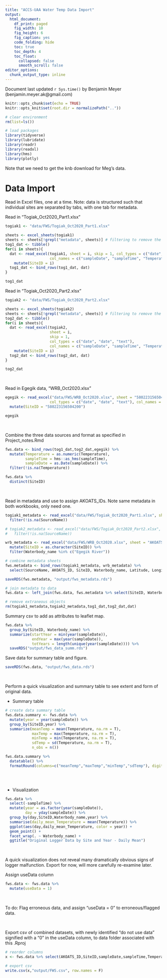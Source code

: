 ```yaml
---
title: "ACCS-UAA Water Temp Data Import"
output:
  html_document: 
    df_print: paged
    fig_width: 10
    fig_height: 6
    fig_caption: yes
    code_folding: hide
    toc: true
    toc_depth: 4
    toc_float:
      collapsed: false
      smooth_scroll: false
editor_options: 
  chunk_output_type: inline
---
```


Document last updated `r Sys.time()` by Benjamin Meyer (benjamin.meyer.ak@gmail.com)

```r
knitr::opts_chunk$set(echo = TRUE)
knitr::opts_knit$set(root.dir = normalizePath(".."))

# clear environment
rm(list=ls())

# load packages
library(tidyverse)
library(lubridate)
library(readr)
library(readxl)
library(hms)
library(plotly)
```

Note that we need to get the knb download for Meg's data. 


# Data Import

Read in Excel files, one at a time.  Note: data is structured such that individual sites are separated by tabs, with one tab for metadata.

Read in "Togiak_Oct2020_Part1.xlsx"
```r

togiak1 <- "data/FWS/Togiak_Oct2020_Part1.xlsx"

sheets <- excel_sheets(togiak1)
sheets <- sheets[!grepl("metadata", sheets)] # filtering to remove the metadata sheet
tog1_dat <- tibble()
for(i in sheets){
  dat <- read_excel(togiak1, sheet = i, skip = 1, col_types = c("date", "date", "text"), 
                    col_names = c("sampleDate", "sampleTime", "Temperature")) %>%
    mutate(SiteID = i)
  tog1_dat <- bind_rows(tog1_dat, dat)
}

tog1_dat
```



Read in "Togiak_Oct2020_Part2.xlsx"
```r
togiak2 <- "data/FWS/Togiak_Oct2020_Part2.xlsx"

sheets <- excel_sheets(togiak2)
sheets <- sheets[!grepl("metadata", sheets)] # filtering to remove the metadata sheet
tog2_dat <- tibble()
for(i in sheets){
  dat <- read_excel(togiak2, 
                    sheet = i, 
                    skip = 1, 
                    col_types = c("date", "date", "text"), 
                    col_names = c("sampleDate", "sampleTime", "Temperature")) %>%
    mutate(SiteID = i)
  tog2_dat <- bind_rows(tog2_dat, dat)
}

tog2_dat
```

<br>

Read in Egegik data, "WRB_Oct2020.xlsx"
```r
egegik <- read_excel("data/FWS/WRB_Oct2020.xlsx", sheet = "580223156504200", skip = 1, 
                    col_types = c("date", "date", "text"), col_names = c("sampleDate", "sampleTime", "Temperature")) %>% 
  mutate(SiteID = "580223156504200")

egegik
```

<br>

Combine the three data sources and format as specified in Project_notes.Rmd
```r
fws.data <- bind_rows(tog1_dat,tog2_dat,egegik) %>%
  mutate(Temperature = as.numeric(Temperature),
         sampleTime = hms::as_hms(sampleTime),
         sampleDate = as.Date(sampleDate)) %>%
  filter(!is.na(Temperature))

fws.data %>% 
  distinct(SiteID)

```


<br>

Read in metadata and use to assign AKOATS_IDs. Note same metadata in both workbooks, only need one.


```r
togiak1_metadata <- read_excel("data/FWS/Togiak_Oct2020_Part1.xlsx", sheet = "AKOATS_metadata") %>% 
  filter(!is.na(SourceName))

# togiak2_metadata <- read_excel("data/FWS/Togiak_Oct2020_Part2.xlsx", sheet = "AKOATS_metadata") %>% 
#   filter(!is.na(SourceName))

wrb_metadata <- read_excel("data/FWS/WRB_Oct2020.xlsx", sheet = "AKOATS_metadata", n_max = 15) %>% 
  mutate(SiteID = as.character(SiteID)) %>% 
  filter(Waterbody_name %in% c("Egegik River"))

# combine metadata sheets
fws.metadata <- bind_rows(togiak1_metadata, wrb_metadata) %>%
  select(SourceName, AKOATS_ID, SiteID, Waterbody_name, Latitude, Longitude)

saveRDS(fws.metadata, "output/fws_metadata.rds")

# join metadata to data
fws.data <- left_join(fws.data, fws.metadata %>% select(SiteID, Waterbody_name), by = "SiteID") 

# remove extraneous objects
rm(togiak1_metadata,togiak2_metadata,tog1_dat,tog2_dat,dat)

```


Summary csv to add as attributes to leaflet map.

```r
fws.data %>% 
  group_by(SiteID, Waterbody_name) %>% 
  summarize(startYear = min(year(sampleDate)),
            endYear = max(year(sampleDate)),
            totYears = length(unique(year(sampleDate)))) %>% 
  saveRDS("output/fws_data_summ.rds")

```

Save data for summary table and figure.

```r
saveRDS(fws.data, "output/fws_data.rds")
```


<br>

Perform a quick visualization and summary table to see extent and form of original data.

* Summary table

```r
# create data summary table
fws.data.summary <- fws.data %>%
  mutate(year = year(sampleDate)) %>%
  group_by(SiteID,year) %>%
  summarize(meanTemp = mean(Temperature, na.rm = T),
            maxTemp = max(Temperature, na.rm = T),
            minTemp = min(Temperature, na.rm = T),
            sdTemp = sd(Temperature, na.rm = T),
            n_obs = n())

fws.data.summary %>%
  datatable() %>%
  formatRound(columns=c("meanTemp","maxTemp","minTemp","sdTemp"), digits=2)
    
```
<br>

* Visualization

```r
fws.data %>%
  select(-sampleTime) %>%
  mutate(year = as.factor(year(sampleDate)),
         day = yday(sampleDate)) %>%
  group_by(day,SiteID,Waterbody_name,year) %>%
  summarise(daily_mean_Temperature = mean(Temperature)) %>%
  ggplot(aes(day,daily_mean_Temperature, color = year)) +
  geom_point() +
  facet_wrap(. ~ Waterbody_name) +
  ggtitle("Original Logger Data by Site and Year - Daily Mean")

```

<br>

A quick visualization does not reveal many dramatically obvious signs of logger malfunction.  Export for now, will more carefully re-examine later.


Assign useData column
```r
fws.data <- fws.data %>%
  mutate(useData = 1)
```

<br>

To do: Flag erroneous data, and assign "useData = 0" to erroneous/flagged data.

<br>


Export csv of combined datasets, with newly identified "do not use data" signified with a "0" in the useData column, to data folder associated with this .Rproj
```r
# reorder columns
x <- fws.data %>% select(AKOATS_ID,SiteID,sampleDate,sampleTime,Temperature,useData)

# export csv
write.csv(x,"output/FWS.csv", row.names = F)

```

